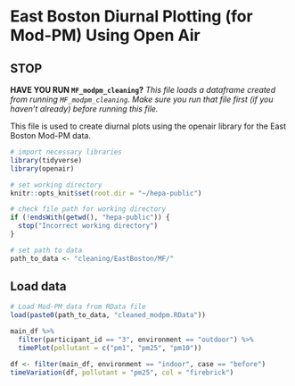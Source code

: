 # East Boston Diurnal Plotting (for Mod-PM) Using Open Air

## STOP

**HAVE YOU RUN `MF_modpm_cleaning`?**
*This file loads a dataframe created from running `MF_modpm_cleaning`. Make sure you run that file first (if you haven't already) before running this file.*

This file is used to create diurnal plots using the openair library for the East Boston Mod-PM data.

```r
# import necessary libraries
library(tidyverse)
library(openair)
```

```r
# set working directory
knitr::opts_knit$set(root.dir = "~/hepa-public")
```

```r
# check file path for working directory
if (!endsWith(getwd(), "hepa-public")) {
  stop("Incorrect working directory")
}
```

```r
# set path to data
path_to_data <- "cleaning/EastBoston/MF/"
```

## Load data
```r
# Load Mod-PM data from RData file
load(paste0(path_to_data, "cleaned_modpm.RData"))
```

```r
main_df %>%
  filter(participant_id == "3", environment == "outdoor") %>%
  timePlot(pollutant = c("pm1", "pm25", "pm10"))
```
```r
df <- filter(main_df, environment == "indoor", case == "before")
timeVariation(df, pollutant = "pm25", col = "firebrick")
```


